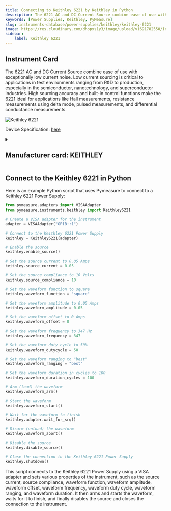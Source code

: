 ```yaml
---
title: Connecting to Keithley 6221 by Keithley in Python
description: The 6221 AC and DC Current Source combine ease of use with exceptionally low current noise. Low current sourcing is critical to applications in test environments ranging from R&D to production, especially in the semiconductor, nanotechnology, and superconductor industries. High sourcing accuracy and built-in control functions make the 6221 ideal for applications like Hall measurements, resistance measurements using delta mode, pulsed measurements, and differential conductance measurements.
keywords: [Power Supplies, Keithley, PyMeasure] 
slug: instruments-database/power-supplies/keithley/keithley-6221 
image: https://res.cloudinary.com/dhopxs1y3/image/upload/v1691782550/Instruments/Power%20Supplies/Keithley-6221/Keithley-6221.webp
sidebar:
    label: Keithley 6221 
---
```



## Instrument Card

The 6221 AC and DC Current Source combine ease of use with exceptionally low current noise. Low current sourcing is critical to applications in test environments ranging from R&D to production, especially in the semiconductor, nanotechnology, and superconductor industries. High sourcing accuracy and built-in control functions make the 6221 ideal for applications like Hall measurements, resistance measurements using delta mode, pulsed measurements, and differential conductance measurements.

![Keithley 6221](https://res.cloudinary.com/dhopxs1y3/image/upload/v1691782550/Instruments/Power%20Supplies/Keithley-6221/Keithley-6221.webp)

Device Specification: [here](https://download.tek.com/datasheet/6220-6221.pdf)

<details style={{ marginTop: "15px"}}>
<summary><h2 style={{display:'inline'}}>Manufacturer card: KEITHLEY</h2></summary>

![KEITHLEY](https://res.cloudinary.com/dhopxs1y3/image/upload/v1692806202/Instruments/Vendor%20Logos/Keithley.png)

Keithley Instruments is a measurement and instrument company headquartered in Solon, Ohio, that develops, manufactures, markets, and sells data acquisition products, as well as complete systems for high-volume production and assembly testing.

- Headquarters: Cleveland, Ohio, United States
- Yearly Revenue (millions, USD): 110.6
- Vendor Website: [here](https://www.tek.com/en)

</details>


<FeaturedInstrumentVideo category="POWER_SUPPLIES" />

## Connect to the Keithley 6221 in Python





<Tabs>

<SectionsCard category="POWER_SUPPLIES" manufacturer="Keithley"></SectionsCard>

<TabItem value="PyMeasure" label="PyMeasure">

Here is an example Python script that uses Pymeasure to connect to a Keithley 6221 Power Supply:

```python
from pymeasure.adapters import VISAAdapter
from pymeasure.instruments.keithley import Keithley6221

# Create a VISA adapter for the instrument
adapter = VISAAdapter("GPIB::1")

# Connect to the Keithley 6221 Power Supply
keithley = Keithley6221(adapter)

# Enable the source
keithley.enable_source()

# Set the source current to 0.05 Amps
keithley.source_current = 0.05

# Set the source compliance to 10 Volts
keithley.source_compliance = 10

# Set the waveform function to square
keithley.waveform_function = "square"

# Set the waveform amplitude to 0.05 Amps
keithley.waveform_amplitude = 0.05

# Set the waveform offset to 0 Amps
keithley.waveform_offset = 0

# Set the waveform frequency to 347 Hz
keithley.waveform_frequency = 347

# Set the waveform duty cycle to 50%
keithley.waveform_dutycycle = 50

# Set the waveform ranging to "best"
keithley.waveform_ranging = "best"

# Set the waveform duration in cycles to 100
keithley.waveform_duration_cycles = 100

# Arm (load) the waveform
keithley.waveform_arm()

# Start the waveform
keithley.waveform_start()

# Wait for the waveform to finish
keithley.adapter.wait_for_srq()

# Disarm (unload) the waveform
keithley.waveform_abort()

# Disable the source
keithley.disable_source()

# Close the connection to the Keithley 6221 Power Supply
keithley.shutdown()
```

This script connects to the Keithley 6221 Power Supply using a VISA adapter and sets various properties of the instrument, such as the source current, source compliance, waveform function, waveform amplitude, waveform offset, waveform frequency, waveform duty cycle, waveform ranging, and waveform duration. It then arms and starts the waveform, waits for it to finish, and finally disables the source and closes the connection to the instrument.

</TabItem>
</Tabs>